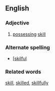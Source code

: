 ==English==
===Adjective===
# [[possessing]] [[skill]]

===Alternate spelling===
*[[[skilful]]

===Related words===
[[skill]], [[skilled]], [[skillfully]]